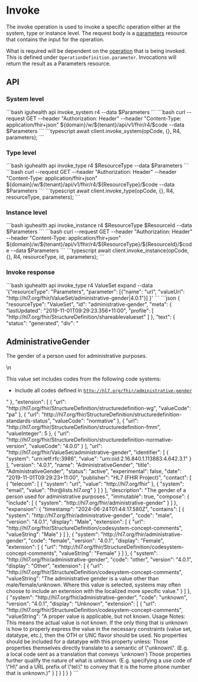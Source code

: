 
# Invoke

The invoke operation is used to invoke a specific operation either at the system, type or instance level. 
The request body is a [parameters](/documentation/Data_Model/R4/Parameters) resource that contains the input for the operation. 

What is required will be dependent on the [operation](/documentation/Data_Model/R4/OperationDefinition) that is being invoked.
This is defined under `OperationDefinition.parameter`.
Invocations will return the result as a Parameters resource.

## API

### System level

<Tabs>
  <TabItem value="cli" label="CLI">
```bash
iguhealth api invoke_system r4 --data $Parameters
```
  </TabItem>
  <TabItem value="curl" label="Curl">
```bash
 curl --request GET --header "Authorization: Header" --header "Content-Type: application/fhir+json" ${domain}/w/${tenant}/api/v1/fhir/r4/$code --data $Parameters
```
  </TabItem>
   <TabItem value="typescript" label="Typescript">
```typescript
await client.invoke_system(opCode, {}, R4, parameters);
```
   </TabItem>
</Tabs>

### Type level

<Tabs>
  <TabItem value="cli" label="CLI">
```bash
iguhealth api invoke_type r4 $ResourceType --data $Parameters
```
  </TabItem>
  <TabItem value="curl" label="Curl">
```bash
 curl --request GET --header "Authorization: Header" --header "Content-Type: application/fhir+json" ${domain}/w/${tenant}/api/v1/fhir/r4/${ResourceType}/$code --data $Parameters
```
  </TabItem>
   <TabItem value="typescript" label="Typescript">
```typescript
await client.invoke_type(opCode, {}, R4, resourceType, parameters);
```
   </TabItem>
</Tabs>

### Instance level

<Tabs>
  <TabItem value="cli" label="CLI">
```bash
iguhealth api invoke_instance r4 $ResourceType $ResourceId --data $Parameters
```
  </TabItem>
  <TabItem value="curl" label="Curl">
```bash
 curl --request GET --header "Authorization: Header" --header "Content-Type: application/fhir+json" ${domain}/w/${tenant}/api/v1/fhir/r4/${ResourceType}/${ResourceId}/$code --data $Parameters
```
  </TabItem>
   <TabItem value="typescript" label="Typescript">
```typescript
await client.invoke_instance(opCode, {}, R4, resourceType, id, parameters);
```
   </TabItem>
</Tabs>


### Invoke response

<Tabs>
<TabItem value="request" label="Request">
```bash
iguhealth api invoke_type r4 ValueSet expand --data '{"resourceType": "Parameters", "parameter": [{"name": "url", "valueUri": "http://hl7.org/fhir/ValueSet/administrative-gender|4.0.1"}] }'
```
</TabItem>
<TabItem value="response" label="Response">
```json
{
  "resourceType": "ValueSet",
  "id": "administrative-gender",
  "meta": {
    "lastUpdated": "2019-11-01T09:29:23.356+11:00",
    "profile": [
      "http://hl7.org/fhir/StructureDefinition/shareablevalueset"
    ]
  },
  "text": {
    "status": "generated",
    "div": "<div xmlns=\"http://www.w3.org/1999/xhtml\"><h2>AdministrativeGender</h2><div><p>The gender of a person used for administrative purposes.</p>\n</div><p>This value set includes codes from the following code systems:</p><ul><li>Include all codes defined in <a href=\"codesystem-administrative-gender.html\"><code>http://hl7.org/fhir/administrative-gender</code></a></li></ul></div>"
  },
  "extension": [
    {
      "url": "http://hl7.org/fhir/StructureDefinition/structuredefinition-wg",
      "valueCode": "pa"
    },
    {
      "url": "http://hl7.org/fhir/StructureDefinition/structuredefinition-standards-status",
      "valueCode": "normative"
    },
    {
      "url": "http://hl7.org/fhir/StructureDefinition/structuredefinition-fmm",
      "valueInteger": 5
    },
    {
      "url": "http://hl7.org/fhir/StructureDefinition/structuredefinition-normative-version",
      "valueCode": "4.0.0"
    }
  ],
  "url": "http://hl7.org/fhir/ValueSet/administrative-gender",
  "identifier": [
    {
      "system": "urn:ietf:rfc:3986",
      "value": "urn:oid:2.16.840.1.113883.4.642.3.1"
    }
  ],
  "version": "4.0.1",
  "name": "AdministrativeGender",
  "title": "AdministrativeGender",
  "status": "active",
  "experimental": false,
  "date": "2019-11-01T09:29:23+11:00",
  "publisher": "HL7 (FHIR Project)",
  "contact": [
    {
      "telecom": [
        {
          "system": "url",
          "value": "http://hl7.org/fhir"
        },
        {
          "system": "email",
          "value": "fhir@lists.hl7.org"
        }
      ]
    }
  ],
  "description": "The gender of a person used for administrative purposes.",
  "immutable": true,
  "compose": {
    "include": [
      {
        "system": "http://hl7.org/fhir/administrative-gender"
      }
    ]
  },
  "expansion": {
    "timestamp": "2024-06-24T01:44:17.580Z",
    "contains": [
      {
        "system": "http://hl7.org/fhir/administrative-gender",
        "code": "male",
        "version": "4.0.1",
        "display": "Male",
        "extension": [
          {
            "url": "http://hl7.org/fhir/StructureDefinition/codesystem-concept-comments",
            "valueString": "Male"
          }
        ]
      },
      {
        "system": "http://hl7.org/fhir/administrative-gender",
        "code": "female",
        "version": "4.0.1",
        "display": "Female",
        "extension": [
          {
            "url": "http://hl7.org/fhir/StructureDefinition/codesystem-concept-comments",
            "valueString": "Female"
          }
        ]
      },
      {
        "system": "http://hl7.org/fhir/administrative-gender",
        "code": "other",
        "version": "4.0.1",
        "display": "Other",
        "extension": [
          {
            "url": "http://hl7.org/fhir/StructureDefinition/codesystem-concept-comments",
            "valueString": "The administrative gender is a value other than male/female/unknown. Where this value is selected, systems may often choose to include an extension with the localized more specific value."
          }
        ]
      },
      {
        "system": "http://hl7.org/fhir/administrative-gender",
        "code": "unknown",
        "version": "4.0.1",
        "display": "Unknown",
        "extension": [
          {
            "url": "http://hl7.org/fhir/StructureDefinition/codesystem-concept-comments",
            "valueString": "A proper value is applicable, but not known.  Usage Notes: This means the actual value is not known. If the only thing that is unknown is how to properly express the value in the necessary constraints (value set, datatype, etc.), then the OTH or UNC flavor should be used. No properties should be included for a datatype with this property unless:  Those properties themselves directly translate to a semantic of \"unknown\". (E.g. a local code sent as a translation that conveys 'unknown') Those properties further qualify the nature of what is unknown. (E.g. specifying a use code of \"H\" and a URL prefix of \"tel:\" to convey that it is the home phone number that is unknown.)"
          }
        ]
      }
    ]
  }
}
```
</TabItem>
</Tabs>